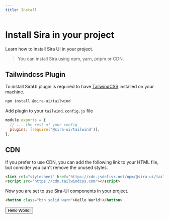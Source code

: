 ```yaml
---
title: Install
---
```


# Install Sira in your project

Learn how to install Sira UI in your project.

> You can install Sira using npm, yarn, pnpm or CDN.

## Tailwindcss Plugin

To install SiraUI plugin is required to have [TailwindCSS](https://tailwindcss.com/docs/installation) installed on your machine.

```bash
npm install @sira-ui/tailwind
```

Add plugin to your `tailwind.config.js` file

```js
module.exports = {
  // ... the rest of your config
  plugins: [require('@sira-ui/tailwind')],
};
```

## CDN

If you prefer to use CDN, you can add the following link to your HTML file, but consider you can't remove the unused styles.

```html
<link rel="stylesheet" href="https://cdn.jsdelivr.net/npm/@sira-ui/tailwind/dist/css/styles.css" />
<script src="https://cdn.tailwindcss.com"></script>
```

Now you are set to use Sira-UI components in your project.

```html
<button class="btn solid warn">Hello World!</button>
```

<button className="btn solid warn">Hello World!</button>
